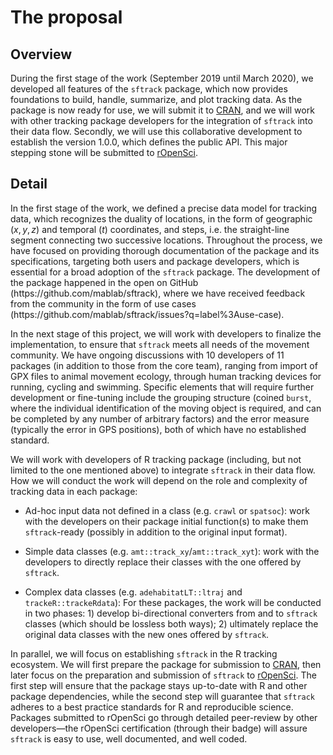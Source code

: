 # The proposal
<!--
This is where the proposal should be outlined. 
-->

## Overview
<!--
At a high-level address what your proposal is and how it will address the problem identified. Highlight any benefits to the R Community that follow from solving the problem. This should be your most compelling section.
-->

During the first stage of the work (September 2019 until March 2020),
we developed all features of the `sftrack` package, which now provides
foundations to build, handle, summarize, and plot tracking data.  As
the package is now ready for use, we will submit it to
[CRAN](https://cran.r-project.org/), and we will work with other
tracking package developers for the integration of `sftrack` into
their data flow.  Secondly, we will use this collaborative development
to establish the version 1.0.0, which defines the public API. This
major stepping stone will be submitted to
[rOpenSci](https://ropensci.org/).


## Detail
<!--
Go into more detail about the specifics of the project and it delivers against the problem.

Depending on project type the detail section should include:

 - [ ] Minimum Viable Product
 - [ ] Architecture
 - [ ] Assumptions
-->

In the first stage of the work, we defined a precise data model for
tracking data, which recognizes the duality of locations, in the form
of geographic $(x,y,z)$ and temporal $(t)$ coordinates, and steps,
i.e. the straight-line segment connecting two successive locations.
Throughout the process, we have focused on providing thorough
documentation of the package and its specifications, targeting both
users and package developers, which is essential for a broad adoption
of the `sftrack` package.  The development of the package happened in
the open on GitHub (https://github.com/mablab/sftrack), where we have
received feedback from the community in the form of use cases
(https://github.com/mablab/sftrack/issues?q=label%3Ause-case).

In the next stage of this project, we will work with developers to
finalize the implementation, to ensure that `sftrack` meets all needs
of the movement community.  We have ongoing discussions with 10
developers of 11 packages (in addition to those from the core team),
ranging from import of GPX files to animal movement ecology, through
human tracking devices for running, cycling and swimming. Specific
elements that will require further development or fine-tuning include
the grouping structure (coined `burst`, where the individual
identification of the moving object is required, and can be completed
by any number of arbitrary factors) and the error measure (typically
the error in GPS positions), both of which have no established
standard.

We will work with developers of R tracking package (including, but not
limited to the one mentioned above) to integrate `sftrack` in their
data flow. How we will conduct the work will depend on the role and
complexity of tracking data in each package:

* Ad-hoc input data not defined in a class (e.g. `crawl` or
  `spatsoc`): work with the developers on their package initial
  function(s) to make them `sftrack`-ready (possibly in addition to
  the original input format).

* Simple data classes (e.g. `amt::track_xy`/`amt::track_xyt`): work
  with the developers to directly replace their classes with the one
  offered by `sftrack`.

* Complex data classes (e.g. `adehabitatLT::ltraj` and
  `trackeR::trackeRdata`): For these packages, the work will be
  conducted in two phases: 1) develop bi-directional converters from
  and to `sftrack` classes (which should be lossless both ways); 2)
  ultimately replace the original data classes with the new ones
  offered by `sftrack`.

In parallel, we will focus on establishing `sftrack` in the R tracking
ecosystem.  We will first prepare the package for submission to
[CRAN](https://cran.r-project.org/), then later focus on the
preparation and submission of `sftrack` to
[rOpenSci](https://ropensci.org/). The first step will ensure that the
package stays up-to-date with R and other package dependencies, while
the second step will guarantee that `sftrack` adheres to a best
practice standards for R and reproducible science. Packages submitted
to rOpenSci go through detailed peer-review by other developers—the
rOpenSci certification (through their badge) will assure `sftrack` is
easy to use, well documented, and well coded.
